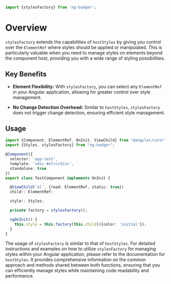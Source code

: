 
<Meta title="Styles/ Style / stylesFactory"/>

```javascript
import {stylesFactory} from 'ng-badger';
```

# Overview

`stylesFactory` extends the capabilities of `hostStyles` by giving you control over the `ElementRef` where styles should be applied or manipulated. This is particularly valuable when you need to manage styles on elements beyond the component host, providing you with a wide range of styling possibilities.

## Key Benefits

- **Element Flexibility:** With `stylesFactory`, you can select any `ElementRef` in your Angular application, allowing for greater control over style management.

- **No Change Detection Overhead:** Similar to `hostStyles`, `stylesFactory` does not trigger change detection, ensuring efficient style management.

## Usage

```typescript
import {Component, ElementRef, OnInit, ViewChild} from "@angular/core";
import {Styles, stylesFactory} from "ng-badger";

@Component({
  selector: 'app-test',
  template: '<div #el></div>',
  standalone: true
})
export class TestComponent implements OnInit {

  @ViewChild('el', {read: ElementRef, static: true})
  child!: ElementRef;

  style!: Styles;

  private factory = stylesFactory();

  ngOnInit() {
    this.style = this.factory(this.child)({color: 'initial'});
  }
}
```

The usage of `stylesFactory` is similar to that of `hostStyles`. For detailed instructions and examples on how to utilize `stylesFactory` for managing styles within your Angular application, please refer to the documentation for `hostStyles`. It provides comprehensive information on the common approach and methods shared between both functions, ensuring that you can efficiently manage styles while maintaining code readability and performance.
